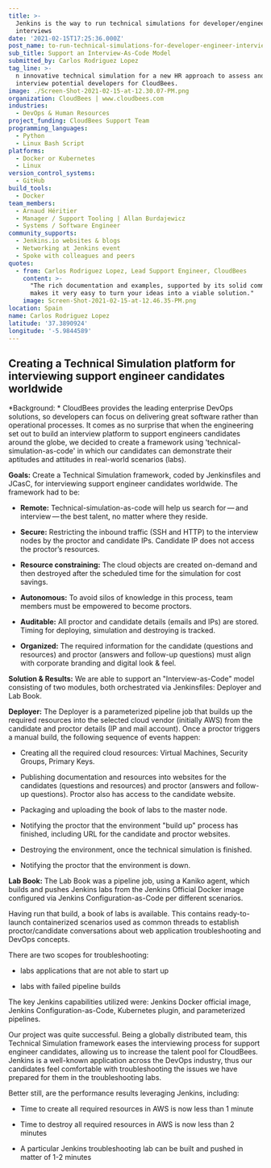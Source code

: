 ```yaml
---
title: >-
  Jenkins is the way to run technical simulations for developer/engineer
  interviews
date: '2021-02-15T17:25:36.000Z'
post_name: to-run-technical-simulations-for-developer-engineer-interviews
sub_title: Support an Interview-As-Code Model
submitted_by: Carlos Rodriguez Lopez
tag_line: >-
  n innovative technical simulation for a new HR approach to assess and
  interview potential developers for CloudBees.
image: ./Screen-Shot-2021-02-15-at-12.30.07-PM.png
organization: CloudBees | www.cloudbees.com
industries:
  - DevOps & Human Resources
project_funding: CloudBees Support Team
programming_languages:
  - Python
  - Linux Bash Script
platforms:
  - Docker or Kubernetes
  - Linux
version_control_systems:
  - GitHub
build_tools:
  - Docker
team_members:
  - Arnaud Héritier
  - Manager / Support Tooling | Allan Burdajewicz
  - Systems / Software Engineer
community_supports:
  - Jenkins.io websites & blogs
  - Networking at Jenkins event
  - Spoke with colleagues and peers
quotes:
  - from: Carlos Rodriguez Lopez, Lead Support Engineer, CloudBees
    content: >-
      "The rich documentation and examples, supported by its solid community, 
      makes it very easy to turn your ideas into a viable solution."
    image: Screen-Shot-2021-02-15-at-12.46.35-PM.png
location: Spain
name: Carlos Rodriguez Lopez
latitude: '37.3890924'
longitude: '-5.9844589'
---
```

## Creating a Technical Simulation platform for interviewing support engineer candidates worldwide

\*Background: \* CloudBees provides the leading enterprise DevOps solutions, so developers can focus on delivering great software rather than operational processes. It comes as no surprise that when the engineering set out to build an interview platform to support engineers candidates around the globe, we decided to create a framework using 'technical-simulation-as-code' in which our candidates can demonstrate their aptitudes and attitudes in real-world scenarios (labs).

**Goals:** Create a Technical Simulation framework, coded by Jenkinsfiles and JCasC, for interviewing support engineer candidates worldwide. The framework had to be:

-   **Remote:** Technical-simulation-as-code will help us search for — and interview — the best talent, no matter where they reside.

-   **Secure:** Restricting the inbound traffic (SSH and HTTP) to the interview nodes by the proctor and candidate IPs. Candidate IP does not access the proctor’s resources.

-   **Resource constraining:** The cloud objects are created on-demand and then destroyed after the scheduled time for the simulation for cost savings.

-   **Autonomous:** To avoid silos of knowledge in this process, team members must be empowered to become proctors.

-   **Auditable:** All proctor and candidate details (emails and IPs) are stored.  Timing for deploying, simulation and destroying is tracked.

-   **Organized:** The required information for the candidate (questions and resources) and proctor (answers and follow-up questions) must align with corporate branding and digital look & feel.

<Testimonal idx="0" />

**Solution & Results:** We are able to support an "Interview-as-Code" model consisting of two modules, both orchestrated via Jenkinsfiles: Deployer and Lab Book.

**Deployer:** The Deployer is a parameterized pipeline job that builds up the required resources into the selected cloud vendor (initially AWS) from the candidate and proctor details (IP and mail account). Once a proctor triggers a manual build, the following sequence of events happen:

-   Creating all the required cloud resources: Virtual Machines, Security Groups, Primary Keys.

-   Publishing documentation and resources into websites for the candidates (questions and resources) and proctor (answers and follow-up questions). Proctor also has access to the candidate website.

-   Packaging and uploading the book of labs to the master node.

-   Notifying the proctor that the environment "build up" process has finished, including URL for the candidate and proctor websites.

-   Destroying the environment, once the technical simulation is finished.

-   Notifying the proctor that the environment is down.

**Lab Book:** The Lab Book was a pipeline job, using a Kaniko agent, which builds and pushes Jenkins labs from the Jenkins Official Docker image configured via Jenkins Configuration-as-Code per different scenarios.

Having run that build, a book of labs is available. This contains ready-to-launch containerized scenarios used as common threads to establish proctor/candidate conversations about web application troubleshooting and DevOps concepts.

There are two scopes for troubleshooting:

-   labs applications that are not able to start up

-   labs with failed pipeline builds

The key Jenkins capabilities utilized were: Jenkins Docker official image, Jenkins Configuration-as-Code, Kubernetes plugin, and parameterized pipelines.

Our project was quite successful. Being a globally distributed team, this Technical Simulation framework eases the interviewing process for support engineer candidates, allowing us to increase the talent pool for CloudBees. Jenkins is a well-known application across the DevOps industry, thus our candidates feel comfortable with troubleshooting the issues we have prepared for them in the troubleshooting labs.

Better still, are the performance results leveraging Jenkins, including:

-   Time to create all required resources in AWS is now less than 1 minute

-   Time to destroy all required resources in AWS is now less than 2 minutes

-   A particular Jenkins troubleshooting lab can be built and pushed in matter of 1-2 minutes
